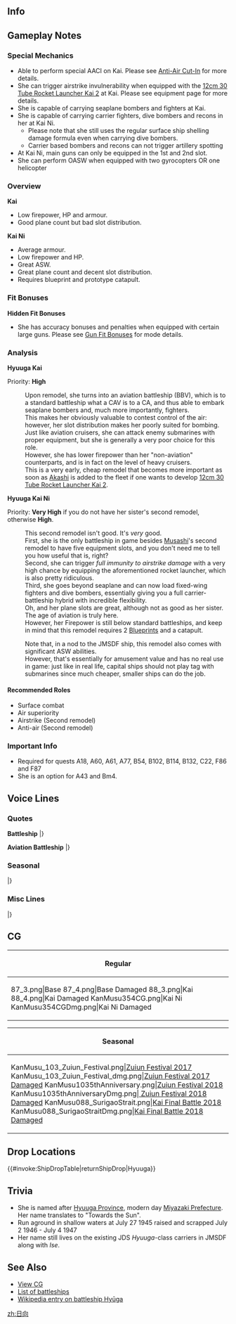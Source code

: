 ==Info==
{{KanmusuInfo|ID=004}}
{{KanmusuInfo|ID=103}}
{{KanmusuInfo|ID=354}}

==Gameplay Notes==
===Special Mechanics===
* Able to perform special AACI on Kai. Please see [[Anti-Air Cut-In]] for more details.
* She can trigger airstrike invulnerability when equipped with the [[12cm 30 Tube Rocket Launcher Kai 2]] at Kai. Please see equipment page for more details.
* She is capable of carrying seaplane bombers and fighters at Kai.
* She is capable of carrying carrier fighters, dive bombers and recons in her at Kai Ni.
**Please note that she still uses the regular surface ship shelling damage formula even when carrying dive bombers.
**Carrier based bombers and recons can not trigger artillery spotting
* At Kai Ni, main guns can only be equipped in the 1st and 2nd slot.
* She can perform OASW when equipped with two gyrocopters OR one helicopter

===Overview===
'''Kai'''
* Low firepower, HP and armour.
* Good plane count but bad slot distribution.

'''Kai Ni'''
* Average armour.
* Low firepower and HP.
* Great ASW.
* Great plane count and decent slot distribution. 
* Requires blueprint and prototype catapult.

===Fit Bonuses===
{{:{{BASEPAGENAME}}/Equipment Bonuses}}
{{clear}}

'''Hidden Fit Bonuses'''
* She has accuracy bonuses and penalties when equipped with certain large guns. Please see [[Gun Fit Bonuses]] for mode details.

===Analysis===
'''Hyuuga Kai'''

Priority: '''High'''

:Upon remodel, she turns into an aviation battleship (BBV), which is to a standard battleship what a CAV is to a CA, and thus able to embark seaplane bombers and, much more importantly, fighters.
:This makes her obviously valuable to contest control of the air: however, her slot distribution makes her poorly suited for bombing.
:Just like aviation cruisers, she can attack enemy submarines with proper equipment, but she is generally a very poor choice for this role. 
:However, she has lower firepower than her "non-aviation" counterparts, and is in fact on the level of heavy cruisers.
:This is a very early, cheap remodel that becomes more important as soon as [[Akashi]] is added to the fleet if one wants to develop [[12cm 30 Tube Rocket Launcher Kai 2]]. 


'''Hyuuga Kai Ni'''

Priority: '''Very High''' if you do not have her sister's second remodel, otherwise '''High'''.

:This second remodel isn't good. It's ''very'' good.
:First, she is the only battleship in game besides [[Musashi]]'s second remodel to have five equipment slots, and you don't need me to tell you how useful that is, right?
:Second, she can trigger ''full immunity to airstrike damage'' with a very high chance by equipping the aforementioned rocket launcher, which is also pretty ridiculous.
:Third, she goes beyond seaplane and can now load fixed-wing fighters and dive bombers, essentially giving you a full carrier-battleship hybrid with incredible flexibility.
:Oh, and her plane slots are great, although not as good as her sister.
:The age of aviation is truly here.
:However, her Firepower is still below standard battleships, and keep in mind that this remodel requires 2 [[Blueprint]]s and a catapult.

:Note that, in a nod to the JMSDF ship, this remodel also comes with significant ASW abilities.
:However, that's essentially for amusement value and has no real use in game: just like in real life, capital ships should not play tag with submarines since much cheaper, smaller ships can do the job.


====Recommended Roles====
* Surface combat
* Air superiority
* Airstrike (Second remodel)
* Anti-air (Second remodel)

===Important Info===
* Required for quests A18, A60, A61, A77, B54, B102, B114, B132, C22, F86 and F87 
* She is an option for A43 and Bm4.

==Voice Lines==
===Quotes===
'''Battleship'''
{{ShipquoteHeader}}
{{ShipquoteKai
|scenario = Introduction
|origin = あなたが提督？ふうん。いいけど。伊勢型戦艦2番艦、日向よ。一応覚えておいて。
|translation = You're the Admiral? Humph. That's fine. I'm the 2nd ship of the Ise-class battleships, Hyuuga. You better remember that.
|audio = Hyuuga-Introduction.ogg
}}
{{ShipquoteKai
|scenario = Library
|origin = 伊勢型戦艦2番艦、日向。
ああ、そうだ、あの伊勢と一緒に航空戦艦になったんだ。もともとは、私の砲塔の事故もあるんだけどな。
呉で朽ち果てるまで、戦うつもりだ。
|translation = 2nd of the Ise-class battleships, Hyuuga.
Ah yes, I became an aviation battleship together with Ise. That was because there was an incident involving my turret.<ref>In a maneuver on 5/5/1942, the 5th turret of Hyuuga exploded and required repairs. And at almost the same time (6/5~6/1942), the Imperial Japanese Navy was defeated in the Battle of Midway and lost 4 regular aircraft carriers. Under this situation, a flight deck was put on Hyuuga instead of being repaired to her original state in order to compensate for the loss of aviation force.</ref>
I intend to keep fighting at Kure until I'm reduced to dust.<ref>After she was damaged during the [https://en.wikipedia.org/wiki/Bombing_of_Kure_(July_1945) Bombing of Kure], her crew ran her aground and she was used as a gun platform until the end of the war.</ref>
|audio = Hyuuga-Library.ogg
}}
{{ShipquoteKai
|scenario = Secretary 1
|origin = あ…君…まだ居たんだ。
|translation = Ah... so... you're still here.
|audio = Hyuuga-Sec1.mp3
}}
{{ShipquoteKai
|scenario = Secretary 2
|origin = 君は何のためにここにいる？
|translation = So what are you here for?
|audio = Hyuuga-Secretary_1.ogg
}}
{{ShipquoteKai
|scenario = Secretary 3
|origin = 私たちは何のために戦っているのだろうね。
|translation = I wonder what we're fighting for.
|audio = Hyuuga-Secretary_3.ogg
}}
{{ShipquoteKai
|scenario = Wedding
|origin = 提督なんだその顔は……表面温度も上昇している。病気か？一緒に寝てやろうか？
|translation = What's with that look, Admiral... Your temperature is rising. Are you sick? Shall we go rest together?
|audio = Hyuuga-Wedding.ogg
}}
{{ShipquoteKai
|scenario = Player's Score
|origin = 連絡だよ。読むか読まないか好きにするといい。
|translation = It's a message. It doesn't matter if you read it or not.
|audio = Hyuuga-Looking_At_Scores.ogg
}}
{{ShipquoteKai
|scenario = Joining the Fleet
|origin = 戦艦日向、出る！
|translation = Battleship Hyuuga, moving out!
|audio = Hyuuga-Joining_A_Sortie.ogg
}}
{{ShipquoteKai
|scenario = Equipment 1
|origin = この強化、どう戦力に影響するか…。<ref>Shared with Supply.</ref>
|translation = I wonder how this reinforcement will affect my combat potential...
|audio = Hyuuga-Equipment_1.ogg
}}
{{ShipquoteKai
|scenario = Equipment 2
|origin = ん…悪くはない…良くもないがな。
|translation = Hmmm... this is not bad... But it isn't that good either.
|audio = Hyuuga-Equipment_3.ogg
}}
{{ShipquoteKai
|scenario = Equipment 3
|origin = まぁ、悪くない。<ref>Shared with Secretary Married.</ref>
|translation = Well, this is not bad.
|audio = Hyuuga-Equipment_2.ogg
}}
{{ShipquoteKai
|scenario = Docking (Minor)
|origin = 休める時に休む主義でね。
|translation = I like to rest when I can.
|audio = Hyuuga-Docking_Minor.ogg
}}
{{ShipquoteKai
|scenario = Docking (Major)
|origin = この強化、どう戦力に影響するか…。
|translation = Well, I'll just leave the front lines to Ise.
|audio = Hyuuga-Docking_Major.ogg
}}
{{ShipquoteKai
|scenario = Construction
|origin = 我が艦隊に新入りだ。…酔狂な船だな。
|translation = It's a new recruit for our fleet... What an eccentric ship.
|audio = Hyuuga-Construction.ogg
}}
{{ShipquoteKai
|scenario = Return from Sortie
|origin = 艦隊が帰ってきたぞ。賑やかになるな…
|translation = The fleet is back. Things will get busy...
|audio = Hyuuga-Returning_From_Sortie.ogg
}}
{{ShipquoteKai
|scenario = Starting a Sortie
|origin = 伊勢の奴…張り切り過ぎだ 。
|translation = That Ise... is getting too excited.
|audio = Hyuuga-Starting_A_Sortie.ogg
}}
{{ShipquoteKai
|scenario = Starting a Battle
|origin = 撃つぞ、それっ！
|translation = I'm firing, now!
|audio = Hyuuga-Battle_Start.ogg
}}
{{ShipquoteKai
|scenario = Attack
|origin = ん…至近弾…次は当てる！
|translation = Hmmm... A near miss... The next one will hit!
|audio = Hyuuga-Attack.ogg
}}
{{ShipquoteKai
|scenario = Daytime Spotting/ Night Battle Attack
|origin = 敵艦隊は、何の為に攻めてくるのだ…？
|translation = What does the enemy fleet hope to accomplish by attacking us...?
|audio = Hyuuga-Night_Attack.ogg
}}
{{ShipquoteKai
|scenario = Night Battle
|origin = ま、ここで仕留めておくか…
|translation = Well, we might as well take them down here...
|audio = Hyuuga-Night_Battle.ogg
}}
{{ShipquoteKai
|scenario = MVP
|origin =私の攻撃が効果的だったのか…なるほど。悪い気持ちではない、が意味もないな。
|translation = My attack was effective huh... I see. This isn't a bad feeling, not that it means much.
|audio = Hyuuga-MVP.ogg
}}
{{ShipquoteKai
|scenario = Minor Damage 1
|origin = ちっ！
|translation = Tch...!
|audio = Hyuuga-Minor_Damage_1.ogg
}}
{{ShipquoteKai
|scenario = Minor Damage 2
|origin = おいおい、なんで五番砲塔なんだ？
|translation = Oi, oi, why the fifth turret?<ref>Her fifth turret exploded in May 1942 while conducting gunnery practice.</ref>
|audio = Hyuuga-Minor_Damage_2.ogg
}}
{{ShipquoteKai
|scenario = Major Damage
|origin = まあ…涼しいと言えないこともない…が…
|translation = Well... I can't say that it isn't breezy... but...
|audio = Hyuuga-Major_Damage.ogg
}}
{{ShipquoteKai
|scenario = Sunk
|origin = あの世とやらを見てみるか…伊勢、しばしの別れだ…
|translation = Might as see what's in the next world... This is farewell, Ise...
|audio = Hyuuga-Sunk.ogg
}}
|}<references/>

{{clear}}

'''Aviation Battleship'''
{{ShipquoteHeader}}
<!---{{ShipquoteKai
|scenario = Introduction
|origin = 伊勢型航空戦艦、日向。推して参る。
|translation = Ise-class Aviation Battleship, Hyuuga. Ready and reporting for duty.
|audio = HyuugaKai-Introduction.ogg
}}--->
{{ShipquoteKai
|scenario = Introduction
|origin = 伊勢型航空戦艦、日向。改装後の航空戦艦の力、存分にお見せする。行くぞ。
|translation = I'm the Ise-class aviation battleship, Hyuuga. I'll show you what an aviation battleship can really do after being remodelled. Let's go.
|audio = HyuugaKai-Intro.mp3
}}
{{ShipquoteKai
|scenario = Introduction
|kai2 = yes
|origin = 改装航空戦艦、日向だ。うん、更に航空艤装を強化した。何？心配するな。瑞雲の運用も可能だ。いけるな。
|translation = I'm the remodelled aviation battleship, Hyuuga. Yes, I've strengthened my aviation equipment even more. What's that? Don't you worry. I can still use Zuiuns. Let's go.
|audio = HyuugaKai2-Intro.mp3
}}
{{ShipquoteKai
|scenario = Library
|origin = 航空運用能力を付与された航空戦艦、日向だ。
レイテでも奮戦したぞ。戦略物資輸送作戦「北号作戦」も思い出深いな。
ああ、そうだ、海自のDDH「ひゅうが」に名は受け継がれている。
|translation = I'm an aviation battleship that gained the ability to operate aircraft, Hyuuga.
I too fought bravely in the Battle of Leyte Gulf. The most memorable for me was the operation to transport strategic supplies, "Operation Kita".<ref>[https://en.wikipedia.org/wiki/Operation_Kita Operation Kita] was a success with the IJN task force successfully delivering their cargo of gasoline, rubber, tin and other materials vital to the war effort.</ref>
Ah, that's right, my name has been inherited by the JMSDF's "Hyuuga".<ref>Referring to the [https://en.wikipedia.org/wiki/JDS_Hy%C5%ABga JDS Hyuuga].</ref>
|audio = HyuugaKai-Library.ogg
}}
{{ShipquoteKai
|scenario = Secretary 1
|origin = あぁ、この改装後の航空甲板か？この航空甲板にはな…えぇ、説明いらないか？
|translation = Ah, this remodelled flight deck? You know this flight deck... Eh, you didn't need to know more?
|audio = HyuugaKai-Sec1.mp3
}}
{{ShipquoteKai
|scenario = Secretary 1
|kai2 = yes
|origin = 案じることはない、この航空戦隊、この日向がいる。
|translation = You don't need to worry, because I'm a part of this carrier group.
|audio = HyuugaKai2-Sec1.mp3
}}
{{ShipquoteKai
|scenario = Secretary 2
|origin = 単なる戦艦の時代は終わったな。
|translation = The age of simple battle ships is over now.
|audio = HyuugaKai-Secretary_2.ogg
}}
{{ShipquoteKai
|scenario = Secretary 3
|origin = 第一護衛隊群って…なんだ…
|translation = What's the "1st Escort Flotilla"?<ref>In reference to the JMSDF fleet group, to which the JDS Hyūga (her modern reincarnation) belongs.</ref>
|audio = HyuugaKai-Secretary_3.ogg
}}
{{ShipquoteKai
|scenario = Secretary 3
|kai2 = yes
|origin = そうだな、対空、そして対潜警戒も必要だろう。んー。
|translation = That's right, it's important to be on anti-air and anti-submarine alert. Hmm.
|audio = HyuugaKai2-Sec3.mp3
}}
{{ShipquoteKai
|scenario = Secretary Idle
|origin = あぁ、何だ、別に退屈していない。瑞雲の整備もあるしな。そう、瑞雲が。
|translation = Ah, I'm not really bored. I have Zuiun maintenance to do. Yes, on the Zuiuns.
|audio = HyuugaKai-Idle.mp3
}}
{{ShipquoteKai
|scenario = Secretary Idle
|kai2 = yes
|origin = 提督もそうか？やっと航空戦艦の有用性に開眼したか？いや、とってもいいことだ。うん、いろいろと話し合う必要があるな。
|translation = You think so too, Admiral? You've finally realised how useful aviation battleships can be? Oh, that is great news. Yes, we have a lot we need to talk about.
|audio = HyuugaKai2-Idle.mp3
}}
{{ShipquoteKai
|scenario = Secretary (Married)
|origin = 提督、少し疲れているではないか？人間も艦艇も同じだ。疲れたら、にゅうきゅが必要だぞ。熱い風呂でを入ったらいい。
|translation = Admiral, aren't you tired? Humans and ships are the same. It's best if you take a rest when you're tired. Taking a hot bath would be a good idea.
|audio = HyuugaKai-SecMarried.mp3
}}
{{ShipquoteKai
|scenario = Wedding
|origin = 航空戦艦、いい響きだろ？わかるか、そうか…よし飲もう！今日は朝まで帰さんぞ。
|translation = "Aviation Battleship", has a nice ring to it right? So you do get it... Alright, let's drink! We're not heading back till morning.
|audio = HyuugaKai-Wedding.ogg
}}
{{ShipquoteKai
|scenario = Player's Score
|origin = 君に連絡だよ。…いや、私ではない。
|translation = It's a message for you... No, it's not from me.
|audio = HyuugaKai-Looking_At_Scores.ogg
}}
{{ShipquoteKai
|scenario = Joining the Fleet
|origin = 四航戦、出撃するぞ！
|translation = CarDiv4, sortieing!
|audio = HyuugaKai-Joining_A_Sortie.ogg
}}
{{ShipquoteKai
|scenario = Equipment 1
|origin = まさかの航空戦艦の時代か？<ref>Shared with Supply.</ref>
|translation = Could this really be the age of the aviation battleship?
|audio = HyuugaKai-Equipment_1.ogg
}}
{{ShipquoteKai
|scenario = Equipment 1
|kai2 = yes
|origin = うん、なるほどな。
|translation = Yes, I see.
|audio = HyuugaKai2-Equip1.mp3
}}
{{ShipquoteKai
|scenario = Equipment 2
|origin = やっと時代が、私に追いついたのか…
|translation = The times have finally caught up to me...
|audio = HyuugaKai-Equipment_2.ogg
}}
{{ShipquoteKai
|scenario = Equipment 2
|kai2 = yes
|origin = そうなるか？まあ、そうなるな。
|translation = Is that so? Well, I guess so.
|audio = HyuugaKai2-Equip2.mp3
}}
{{ShipquoteKai
|scenario = Equipment 3
|origin = …まあ、そうなるな。<ref>Shared with Secretary Married.</ref>
|translation = ...Well, I guess so.
|audio = HyuugaKai-Equipment_3.ogg
}}
{{ShipquoteKai
|scenario = Supply
|origin = 補給か？…まあ、そうなるな。
|translation = A resupply? ...Well, I guess I need one.
|audio = HyuugaKai-Supply.mp3
}}
{{ShipquoteKai
|scenario = Docking (Minor)
|origin = 修理しても、SH60Kは積めないぞ。
|translation = I won't be able to carry SH60s even if I'm repaired.<ref>"ロクマル" means "60". It refers to the [https://en.wikipedia.org/wiki/Mitsubishi_H-60 SH-60J/K] carried by the JDS Hyuuga.</ref>
|audio = HyuugaKai-Docking_Minor.ogg
}}
{{ShipquoteKai
|scenario = Docking (Major)
|origin = VLS？いや、そんな武装は知らんぞ。
|translation = VLS? No, I don't know what sort of equipment that is.<ref>[[https://en.wikipedia.org/wiki/Vertical_launching_system|Vertical Launching Systems]] are a platform for launching missiles from ships. The JDS Hyuuga is equipped with them.</ref>
|audio = HyuugaKai-Docking_Major.ogg
}}
{{ShipquoteKai
|scenario = Construction
|origin = 我が艦隊に新顔だ。迎えに行こう。
|translation = There's a newcomer to our fleet. Let's go meet her.
|audio = HyuugaKai-Construction.ogg
}}
{{ShipquoteKai
|scenario = Return from Sortie
|origin = 艦隊が帰ってきた。全艦健在だといいな。
|translation = The fleet's returned. It'd be good if they are all in good shape.
|audio = HyuugaKai-Returning_From_Sortie.ogg
}}
{{ShipquoteKai
|scenario = Starting a Sortie
|origin = 航空戦艦日向、推参！
|translation = Aviation battleship Hyuuga, here!
|audio = HyuugaKai-Starting_A_Sortie.ogg
}}
{{ShipquoteKai
|scenario = Starting a Battle
|origin = 航空戦艦の真の力、思い知れ！
|translation = Get to know the true power of the aviation battleships!
|audio = HyuugaKai-Battle_Start.ogg
}}
{{ShipquoteKai
|scenario = Starting a Battle
|kai2 = yes
|origin = 日向航空隊、発艦始め。
|translation = Hyuuga Air Wing, begin takeoff.
|audio = HyuugaKai2-BattleStart.mp3
}}
{{ShipquoteKai
|scenario = Attack
|origin = そうだ、艦載機を放って突撃。これだ…
|translation = That's right, I'll send the planes in to attack. This is it...
|audio = HyuugaKai-Attack.ogg
}}
{{ShipquoteKai
|scenario = Air Battle/ Daytime Spotting/ Night Battle Attack
|origin = まあ…後部甲板は楯ではないのだが…
|translation = Well, it's not like the rear deck is a shield...
|audio = HyuugaKai-Air_Battle.ogg
}}
{{ShipquoteKai
|scenario = Air Battle/ Daytime Spotting/ Night Battle Attack
|kai2 = yes
|origin = お返しだ。行くぞ。
|translation = I’ll pay you back for that. Here I come.
|audio = Hyuuga_Kantai_Kessen_2018_Atk.mp3
}}
{{ShipquoteKai
|scenario = Night Battle
|origin = 面倒だな。ここで殲滅させてもらう！
|translation = You're so much trouble. We'll wipe you out here!
|audio = HyuugaKai-Night_Battle.ogg
}}
{{ShipquoteKai
|scenario = Night Battle
|kai2 = yes
|origin = 昼間の航空攻撃、そして水上打撃部隊としての突撃だ。この立体的な攻撃こそ。
|translation = It's time for the attack following the daytime airstrike and shelling. This is how we fight multi-dimensionally.
|audio = HyuugaKai2-NightBattle.mp3
}}
{{ShipquoteKai
|scenario = MVP
|origin = そうか…やはりこれからは航空火力艦の時代だな…。最上の奴も頑張っているか？
|translation = I see... It's definitely the age of the aviation warships huh... I wonder if Mogami is working hard too?
|audio = HyuugaKai-MVP.ogg
}}
{{ShipquoteKai
|scenario = Minor Damage 1
|origin = 当ててくるな…。
|translation = I'm getting hit...
|audio = HyuugaKai-Minor_Damage_1.ogg
}}
{{ShipquoteKai
|scenario = Minor Damage 1
|kai2 = yes
|origin = あぁ、やるな。だが戦闘航行に支障はない。
|translation = Ah, not bad. But this doesn't affect my combat maneouverability.
|audio = Hyuuga_Kantai_Kessen_2018_MinorDmg1.mp3
}}
{{ShipquoteKai
|scenario = Minor Damage 2
|origin = っ！やるじゃないか…
|translation = Wha! Not bad...
|audio = HyuugaKai-Minor_Damage_2.ogg
}}
{{ShipquoteKai
|scenario = Minor Damage 2
|kai2 = yes
|origin = 回避！面舵！面舵だ！
|translation = Evasive maneouvers! Starboard! Hard to starboard!
|audio = HyuugaKai2-MinorDmg2.mp3
}}
{{ShipquoteKai
|scenario = Major Damage
|origin = あぁ…この格好は、伊勢には見せたくないな…
|translation = Ah... I don't want to let Ise see me like this...
|audio = HyuugaKai-Major_Damage.ogg
}}
{{ShipquoteKai
|scenario = Major Damage
|kai2 = yes
|origin = うぅ、航空艤装こそやられたが、戦艦としてが健在だ。まだまだやれるぞ！
|translation = Urgh, even if my aviation equipment is damaged, my battleship equipment still works. I can still keep going!
|audio = HyuugaKai2-MajorDmg.mp3
}}
{{ShipquoteKai
|scenario = Sunk
|origin = 大破着底するのは…呉軍港内と決めていたんだがな…まぁいい…
|translation = Being sent to the bottom heavily damaged... is something that was decided during the Bombing of Kure... Oh well...<ref>She was run aground and settled at the bottom of Niro Bay in Kure.</ref>
|audio = HyuugaKai-Sunk.ogg
}}
|}<references/>

{{clear}}

===Seasonal===
{{SeasonalHeaderOld}}
{{SeasonalQuote
|scenario = [[Seasonal/Christmas_2013|Christmas 2013]]
|origin =ん…これがクリスマス、なのか。ふむ…赤と緑、そして白か。悪くないな。
|translation =	Hmmm… So this is Christmas. Yep… Red and green and white. It’s not bad.
|audio = Hyuuga_Christmas_2015_Sec1.ogg
|notes =
}}
{{SeasonalQuote
|scenario = [[Seasonal/End_of_Year_2014|End of Year 2014]]
|origin =うん、そろそろ大掃除をしないとな。格納庫の瑞雲も…よく磨いてやらんとな。
|translation = Yep, we need to start spring cleaning soon. I’ll need to… polish the Zuiuns in my hangar too.
|audio = Hyuuga_Year_End_2014_Sec1.ogg
|notes = 
}}
{{SeasonalQuote
|scenario = [[Seasonal/New_Year_2015|New Year 2015]]
|origin = 謹賀新年、あけましておめでとう！伊勢、そして提督、今年もよろしく頼む。
|translation = I wish you a very Happy New Year! Ise, and Admiral, I’ll be counting on you this year too.
|audio = Hyuuga_New_Years_Day_2016.ogg
|notes = 
}}
{{SeasonalQuote
|scenario = [[Seasonal/Valentine%27s_Day_2015|Valentine’s Day 2015]]
|origin = そうか、ヴァレンタインというやつだな。仕方無い、特別な瑞雲をやろう。ほら。
|translation = I see, Valentine’s is here. Can’t be helped then, I’ll give you this special Zuiun. Here.
|audio = Hyuuga_Valentine_Sec1.ogg
|notes = 
}}
{{SeasonalQuote
|scenario = [[Seasonal/Second_Anniversary|2nd Anniversary]]
|origin = そうか…今日はおめでたい日なのだな。みんな嬉しそうだ。まあ…悪くないな。
|translation = I see… Today is a wonderful day. Everyone looks so happy. Well… it’s not bad.
|audio = 004_Hyuuga_2ndAnniv.mp3
|notes = 
}}
{{SeasonalQuote
|scenario = [[Seasonal/Early_Summer_Season_Update|Early Summer 2015]]
|origin = この季節は嫌いではないな……。伊勢……伊勢？なんだ、寝てるのか？
|translation = I don’t dislike this season… Ise… Ise? Oh she’s asleep?
|audio = Hyuuga_Early_Summer_HQ.ogg
|notes =
}}
{{SeasonalQuote
|scenario = [[Seasonal/New_Year_2016|New Year 2016]]
|origin = 謹賀新年、あけましておめでとう！伊勢、そして提督、今年もよろしく頼む。
|translation = Happy New Year! Ise, and Admiral, I’m counting on you again this year.
|audio = Hyuuga_New_Years_Day_2016.ogg
|notes = 
}}
{{SeasonalQuote
|scenario = [[Seasonal/Rainy_Season_2016|Rainy Season 2016]]
|origin = この季節はよく雨が降るな…。瑞雲に、支障が出るのは、あまり好ましくないが…。
|translation = It rains a lot during this time of year… I don’t really like it since Zuiuns don’t work well…
|audio = Hyuuga_Rainy_Season_Sec1_2015.ogg
|notes = 
}}
{{SeasonalQuote
|scenario = [[Seasonal/White_Day_2018|White Day 2018]]
|origin = ほぉ、義理堅いな。お返しか？もらっておこう。
|translation = Hmm, aren’t you dutiful. Snacks? I accept.
|audio = Hyuuga_White_Day_2018_Sec2.mp3
|notes = Secretary 2
}}
{{SeasonalQuote
|scenario = [[Seasonal/Coming_of_Spring_2018|Coming of Spring 2018]]
|origin = そうか、またこの祭か。仕方ないだろう。うん、まぁ、自然っとそうなるな。
|translation = I see, we’re having this festival again. I have to do this then. Yes, well, it just feels like I have to.
|audio = Hyuuga_Spring_2018_Sec1.mp3
|notes = Secretary 1. Zuiun Festival line
}}
{{SeasonalQuote
|scenario = [[Seasonal/Coming_of_Spring_2018|Coming of Spring 2018]]
|origin = しかし、今度は水の上に浮かべた雰囲気で。ほぉ、しかも、首都に近いエリアに展開するのか。よし！
|translation = But it looks like it’s going to be floated on water this time. I see, and it’ll be in a place that’s close to the capital too. Alright!
|audio = Hyuuga_Spring_2018_Sec2.mp3
|notes = Secretary 2. Zuiun Festival line
}}
{{SeasonalQuote
|scenario = [[Seasonal/Fifth_Anniversary|5th Anniversary]]
|origin = 五周年か。悪くはないな。伊勢、提督、おめでとう。
|translation = The 5th Anniversary. Not bad. Ise, Admiral; congratulations.
|audio = Hyuuga_5th_Anniversary_Sec1.mp3
|notes = 
}}
{{SeasonalQuote
|scenario = [[Seasonal/Summer_2018|Summer 2018]]
|origin = 暑いな。あの呉の夏を思い出すな。まあ、いい。
|translation = It's hot. This brings back memories of that summer in Kure. Well, that's fine.
|audio = Hyuuga_Summer_2018_Sec1.mp3
|notes = 
}}
{{SeasonalQuote
|scenario = [[Seasonal/Late_Autumn_2018|Late Autumn 2018]]
|origin = ほぉー、この祭り悪くはない。伊勢、たまには楽しいもう。
|translation = Oooh, this festival isn't bad. Let's have fun once in a while, Ise.
|audio = Hyuuga_Late_Autumn_2018_Sec1.mp3
|notes = 
}}
{{SeasonalQuote
|scenario = [[Seasonal/Sixth_Anniversary|6th Anniversary]]
|origin = 我が航空戦艦戦隊も六周年か。まあ、そうなるな。
|translation =	So it's my Aviation Battleship Squadron's 6th Anniversary too. Well, that's how it goes.
|audio = Hyuuga_6th_Anniversary_Sec3.mp3
|notes = Secretary 3
}}
{{SeasonalQuote
|scenario = [[Seasonal/Seventh_Anniversary|7th Anniversary 2020]]
|origin = ついに我が瑞雲隊も七周年か？あぁ、まあ、そうなるな。
|translation = So it's finally our Zuiun Squadron's 7th Anniversary? Ah, well, that's how it goes.
|audio = Hyuuga_7th_Anniversary_Secretary_1.mp3
|notes = 
}}
{{SeasonalQuote
|scenario = [[Seasonal/Christmas_2020|Christmas 2020]]
|origin = 伊勢、極寒の寒冷地では、全通甲板型の航空機運用艦の出撃は困難だ。対策は必要だな。
|translation = Ise, aviation ships that use flight decks can't sortie to the frigid north. Countermeasures are necessary.<ref>Referring to how E2 and E3 of the [[Fall 2020 Event]] banned ships with flight decks from sortieing unless they equipped [[Arctic Gear & Deck Personnel]].</ref>
|audio = Hyuuga Kai Ni_Christmas_2020_Secretary_2.mp3
|notes = Kai Ni Secretary 2
}}
{{SeasonalQuote
|scenario = [[Seasonal/Eighth_Anniversary|8th Anniversary]]
|origin = ついに八周年。うわぁ、瑞雲の祝賀編隊か？まあ、そうなるな。
|translation =	It's the 8th Anniversary. Oooh, the Zuiuns are formation flying in celebration? Well, that's to be expected.
|audio = Hyuuga_8th Anniversary_Secretary_1.mp3
|notes = 
}}
|}<references/>

{{clear}}

===Misc Lines===
{{SeasonalHeaderOld}}
{{SeasonalQuote
|scenario = [[Seasonal/Final_Battle|Final Battle 2018]]
|origin = 伊勢、次の戦いは厳しいことになりそうだ。
|translation = The next battle looks like it will be tough, Ise.
|audio = Hyuuga_Kantai_Kessen_2018_Sec1.mp3
|notes = Secretary 1
}}
{{SeasonalQuote
|scenario = [[Seasonal/Final_Battle|Final Battle 2018]]
|origin = 航空戦艦日向、防空戦闘の抜かりは...ない！
|translation = Aviation Battleship Hyuuga… I won’t mess up getting air superiority!
|audio = Hyuuga_Kantai_Kessen_2018_Sec2.mp3
|notes = Secretary 2
}}
{{SeasonalQuote
|scenario = [[Seasonal/Final_Battle|Final Battle 2018]]
|origin = お返しだ。行くぞ。
|translation = I’ll pay you back for that. Here I come.
|audio = Hyuuga_Kantai_Kessen_2018_Atk.mp3
|notes = Attack
}}
{{SeasonalQuote
|scenario = [[Seasonal/Final_Battle|Final Battle 2018]]
|origin = あぁ、やるな。だが戦闘航行に支障はない。
|translation = Ah, not bad. But I can still do combat maneouvers.
|audio = Hyuuga_Kantai_Kessen_2018_MinorDmg1.mp3
|notes = Minor Damage 1
}}
{{SeasonalQuote
|scenario = [[Seasonal/Final_Battle|Homecoming 2018]]
|origin = 伊勢、まあ、お互い無事に帰れて何よりだ。
|translation = Well, the most important thing is that we got back safely, Ise.
|audio = Hyuuga_Homecoming_2018_Sec1.mp3
|notes = 
}}
{{SeasonalQuote
|scenario = [[KanColle_Sasebo_Naval_Base_Tour|Sasebo Base Tour 2018]]
|origin = 伊勢は佐世保、私は舞鶴か…ん、なんのことだ？あぁ、確かに落ち着くな。あるしゅ最前線でもあるか。
|translation = Ise is from Sasebo and I’m from Maizuru… Hmm, what was that? Ah, it certainly is comforting. The final front line was also here.
|audio = Hyuuga_Sasebo_Homecoming_2018_Sec3.mp3
|notes = Secretary 3
}}
|}<references/>

{{clear}}

==CG==
{| class="mw-collapsible mw-collapsed wikitable" style="width: 100%;"
!Regular
|-
|<gallery>
87_3.png|Base
87_4.png|Base Damaged
88_3.png|Kai
88_4.png|Kai Damaged
KanMusu354CG.png|Kai Ni
KanMusu354CGDmg.png|Kai Ni Damaged
</gallery>
|}

{| class="mw-collapsible mw-collapsed wikitable" style="width: 100%;"
!Seasonal
|-
|<gallery>
KanMusu_103_Zuiun_Festival.png|[[Promotional_Collaboration_CG#June.2FJuly_2017_-_Zuiun_Festival|Zuiun Festival 2017]]
KanMusu_103_Zuiun_Festival_dmg.png|[[Promotional_Collaboration_CG#June.2FJuly_2017_-_Zuiun_Festival|Zuiun Festival 2017 Damaged]]
KanMusu1035thAnniversary.png|[[Seasonal/Fifth_Anniversary|Zuiun Festival 2018]]
KanMusu1035thAnniversaryDmg.png|[[Seasonal/Fifth_Anniversary| Zuiun Festival 2018 Damaged]]
KanMusu088_SurigaoStrait.png|[[Seasonal/Final_Battle|Kai Final Battle 2018]]
KanMusu088_SurigaoStraitDmg.png|[[Seasonal/Final_Battle|Kai Final Battle 2018 Damaged]]
</gallery>
|}

== Drop Locations ==
{{#invoke:ShipDropTable|returnShipDrop|Hyuuga}}

==Trivia==
*She is named after [https://en.wikipedia.org/wiki/Hy%C5%ABga_Province Hyuuga Province], modern day [https://en.wikipedia.org/wiki/Miyazaki_Prefecture Miyazaki Prefecture]. Her name translates to "Towards the Sun".
*Run aground in shallow waters at July 27 1945 raised and scrapped July 2 1946 - July 4 1947
*Her name still lives on the existing JDS ''Hyuuga''-class carriers in JMSDF along with ''Ise''.

==See Also==
*[[{{PAGENAME}}/Gallery|View {{PAGENAME}} CG]]
*[[EliteBB|List of battleships]]
*[[wikipedia:Japanese_battleship_Hyūga|Wikipedia entry on battleship Hyūga]]

{{shiplist}}
[[zh:日向]]